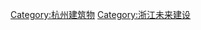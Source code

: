 {{Catnav|未來建設|中國大陸未來建設|浙江未來建設}}

{{ZJ Future infrastructure}}

[[Category:杭州建筑物|Category:杭州建筑物]]
[[Category:浙江未来建设|Category:浙江未来建设]]